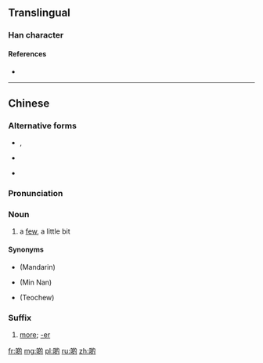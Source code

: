 ==Translingual==

===Han character===
{{Han char|rn=30|rad=口|as=08|sn=11|four=|canj=RHAI|ids=⿰口的}}

====References====
* {{Han ref|kx=0196.261|hdz=10642.091|uh=5572|ud=21874}}

----

==Chinese==
{{zh-forms}}

===Alternative forms===
* {{qualifier|non-standard}} {{zh-l|D}}, {{zh-l|d}}
* {{qualifier|non-standard}} {{zh-l|o的}}
* {{zh-l|尐}}

===Pronunciation===
{{zh-pron
|c=di1
|cat=c:n,c:suf
}}

===Noun===
{{zh-noun}}

# {{cx|Cantonese|lang=zh|sort=di4}} a [[few]], a little bit
#: {{zh-usex|好 靚 生果{gwo2}。買 '''啲''' 啦，小姐。|Very nice fruits. Buy a few, miss.|C-GZ}}

====Synonyms====
* {{zh-l|一些}} (Mandarin)
* {{zh-l|一寡}} (Min Nan)
* {{zh-l|一撮}} (Teochew)

===Suffix===
{{zh-suf}}

# {{cx|Cantonese|lang=zh|sort=di4}} [[more]]; [[-er]]
#: {{zh-usex|聽{ting1}日 要{jiu3} 早 '''啲''' 起身。|You need to get up earli'''er''' tomorrow.|C}}
#: {{zh-usex|食 快 '''啲''' 啦！|Eat fast'''er'''!|C}}

[[fr:啲]]
[[mg:啲]]
[[pl:啲]]
[[ru:啲]]
[[zh:啲]]